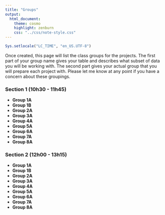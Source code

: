 ```yaml
---
title: "Groups"
output:
  html_document:
    theme: cosmo
    highlight: zenburn
    css: "../css/note-style.css"
---
```


```r
Sys.setlocale("LC_TIME", "en_US.UTF-8")
```

Once created, this page will list the class groups for the projects.
The first part of your group name gives your table and describes what
subset of data you will be working with. The second part gives your
actual group that you will prepare each project with. Please let me 
know at any point if you have a concern about these groupings.

### Section 1 (10h30 - 11h45)

- **Group 1A**
- **Group 1B**
- **Group 2A**
- **Group 3A**
- **Group 4A**
- **Group 5A**
- **Group 6A**
- **Group 7A**
- **Group 8A**


### Section 2 (12h00 - 13h15)

- **Group 1A**
- **Group 1B**
- **Group 2A**
- **Group 3A**
- **Group 4A**
- **Group 5A**
- **Group 6A**
- **Group 7A**
- **Group 8A**
